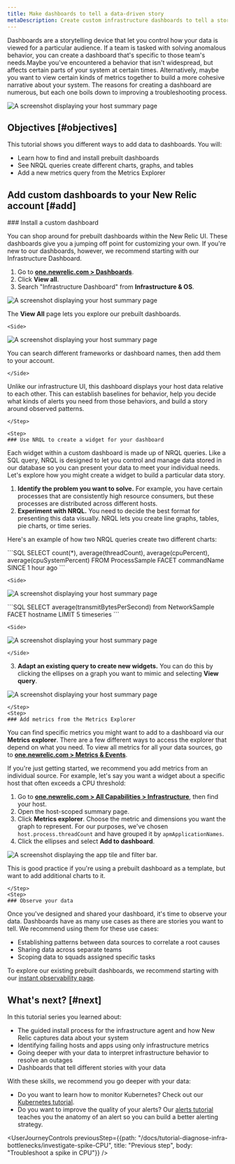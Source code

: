 ```yaml
---
title: Make dashboards to tell a data-driven story 
metaDescription: Create custom infrastructure dashboards to tell a story about your system. 
---
```









Dashboards are a storytelling device that let you control how your data is viewed for a particular audience. If a team is tasked with solving anomalous behavior, you can create a dashboard that's specific to those team's needs.Maybe you've encountered a behavior that isn't widespread, but affects certain parts of your system at certain times. Alternatively, maybe you want to view certain kinds of metrics together to build a more cohesive narrative about your system. The reasons for creating a dashboard are numerous, but each one boils down to improving a troubleshooting process. 

<img
    title="Your host summary page when you go to Infrastructure"
    alt="A screenshot displaying your host summary page"
    src={customDash}
/> 

## Objectives [#objectives]

This tutorial shows you different ways to add data to dashboards. You will:

* Learn how to find and install prebuilt dashboards
* See NRQL queries create different charts, graphs, and tables
* Add a new metrics query from the Metrics Explorer

## Add custom dashboards to your New Relic account [#add]

<Steps>
    <Step>
    ### Install a custom dashboard 

You can shop around for prebuilt dashboards within the New Relic UI. These dashboards give you a jumping off point for customizing your own. If you're new to our dashboards, however, we recommend starting with our Infrastructure Dashboard.

1. Go to **[one.newrelic.com > Dashboards](https://one.newrelic.com/dashboards)**. 
2. Click **View all**.
3. Search "Infrastructure Dashboard" from **Infrastructure & OS**.

<SideBySide>
    <Side>
<img
    title="Your host summary page when you go to Infrastructure"
    alt="A screenshot displaying your host summary page"
    src={viewAll}
/> 

The **View All** page lets you explore our prebuilt dashboards. 
    </Side>

    <Side>
<img
    title="Your host summary page when you go to Infrastructure"
    alt="A screenshot displaying your host summary page"
    src={infraDash}
/> 

You can search different frameworks or dashboard names, then add them to your account. 

    </Side>
</SideBySide>

Unlike our infrastructure UI, this dashboard displays your host data relative to each other. This can establish baselines for behavior, help you decide what kinds of alerts you need from those behaviors, and build a story around observed patterns.

    </Step>

    <Step>
    ### Use NRQL to create a widget for your dashboard 

Each widget within a custom dashboard is made up of NRQL queries. Like a SQL query, NRQL is designed to let you control and manage data stored in our database so you can present your data to meet your individual needs. Let's explore how you might create a widget to build a particular data story.

1. **Identify the problem you want to solve.** For example, you have certain processes that are consistently high resource consumers, but these processes are distributed across different hosts. 
2. **Experiment with NRQL.** You need to decide the best format for presenting this data visually. NRQL lets you create line graphs, tables, pie charts, or time series. 

Here's an example of how two NRQL queries create two different charts:

<SideBySide>
    <Side>
        ```SQL
        SELECT count(*), average(threadCount), average(cpuPercent), average(cpuSystemPercent) FROM ProcessSample FACET commandName SINCE 1 hour ago
        ```
    </Side>

    <Side>

<img
    title="Your host summary page when you go to Infrastructure"
    alt="A screenshot displaying your host summary page"
    src={processBreak}
/>     

</Side>
</SideBySide>

<SideBySide>
    <Side>
        ```SQL
        SELECT average(transmitBytesPerSecond) from NetworkSample FACET hostname LIMIT 5 timeseries
        ```
    </Side>

    <Side>
<img
    title="Your host summary page when you go to Infrastructure"
    alt="A screenshot displaying your host summary page"
    src={networkTime}
/>    

    </Side>
</SideBySide>

3. **Adapt an existing query to create new widgets.** You can do this by clicking the ellipses on a graph you want to mimic and selecting **View query**. 

<img
    title="Your host summary page when you go to Infrastructure"
    alt="A screenshot displaying your host summary page"
    src={viewQuery}
/>    

    </Step>
    <Step>
    ### Add metrics from the Metrics Explorer

You can find specific metrics you might want to add to a dashboard via our **Metrics explorer**. There are a few different ways to access the explorer that depend on what you need. To view all metrics for all your data sources, go to **[one.newrelic.com > Metrics & Events](https://one.newrelic.com/data-explorer)**.

If you're just getting started, we recommend you add metrics from an individual source. For example, let's say you want a widget about a specific host that often exceeds a CPU threshold:

1. Go to **[one.newrelic.com > All Capabilities > Infrastructure](https://one.newrelic.com/infra/infrastructure/hosts)**, then find your host.
2. Open the host-scoped summary page.
3. Click **Metrics explorer**. Choose the metric and dimensions you want the graph to represent. For our purposes, we've chosen `host.process.threadCount` and have grouped it by `apmApplicationNames`. 
4. Click the ellipses and select **Add to dashboard**.

<img
    title="Filter by the failing apps"
    alt="A screenshot displaying the app tile and filter bar."
    src={createDashboard}
/> 

This is good practice if you're using a prebuilt dashboard as a template, but want to add additional charts to it. 

    </Step>
    <Step>
    ### Observe your data

Once you've designed and shared your dashboard, it's time to observe your data. Dashboards have as many use cases as there are stories you want to tell. We recommend using them for these use cases:

* Establishing patterns between data sources to correlate a root causes 
* Sharing data across separate teams
* Scoping data to squads assigned specific tasks

To explore our existing prebuilt dashboards, we recommend starting with our [instant observability page](https://newrelic.com/instant-observability).  
    </Step>
</Steps>

## What's next? [#next]

In this tutorial series you learned about:

* The guided install process for the infrastructure agent and how New Relic captures data about your system
* Identifying failing hosts and apps using only infrastructure metrics
* Going deeper with your data to interpret infrastructure behavior to resolve an outages
* Dashboards that tell different stories with your data

With these skills, we recommend you go deeper with your data:

* Do you want to learn how to monitor Kubernetes? Check out our [Kubernetes tutorial](docs/tutorial-create-alerts/create-new-relic-alerts).
* Do you want to improve the quality of your alerts? Our [alerts tutorial](docs/tutorial-create-alerts/create-new-relic-alerts) teaches you the anatomy of an alert so you can build a better alerting strategy. 

<UserJourneyControls
    previousStep={{path: "/docs/tutorial-diagnose-infra-bottlenecks/investigate-spike-CPU", title: "Previous step", body: "Troubleshoot a spike in CPU"}}
/>